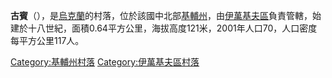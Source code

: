 {{coord|51|6|54|N|30|16|49|E|scale:30000|display=title}}

'''古賓'''（{{lang-uk|Губин}}），是[[烏克蘭|烏克蘭]]的村落，位於該國中北部[[基輔州|基輔州]]，由[[伊萬基夫區|伊萬基夫區]]負責管轄，始建於十八世紀，面積0.64平方公里，海拔高度121米，2001年人口70，人口密度每平方公里117人。

<!-- 檔案不存在 [[Image:Центральна_вулиця_с._Губин_6020.JPG|thumb]] -->
<!-- 檔案不存在 [[Image:Магазин_с._Губин_6024.JPG|thumb]] -->

{{DEFAULTSORT:Губин}}
[[Category:基輔州村落|Category:基輔州村落]]
[[Category:伊萬基夫區村落|Category:伊萬基夫區村落]]


{{Kiev-geo-stub}}